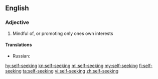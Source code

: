 ==English==

===Adjective===
{{en-adj|head=[[self]]-[[seeking]]}}

# Mindful of, or promoting only ones own interests

====Translations====
{{trans-top|mindful of, or promoting only ones own interests}}
{{trans-mid}}
* Russian: {{t+|ru|своекорыстный|m|tr=svojekorýstnyj}}
{{trans-bottom}}

[[hy:self-seeking]]
[[kn:self-seeking]]
[[ml:self-seeking]]
[[my:self-seeking]]
[[fi:self-seeking]]
[[ta:self-seeking]]
[[vi:self-seeking]]
[[zh:self-seeking]]